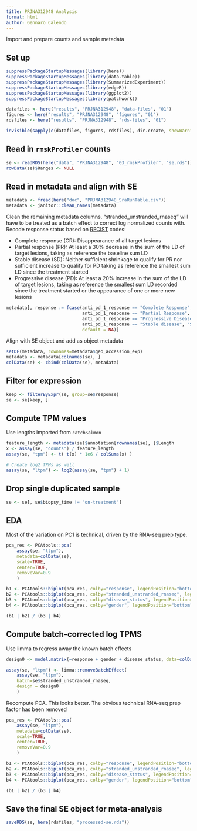 ```yaml
---
title: PRJNA312948 Analysis
format: html
author: Gennaro Calendo
---
```


Import and prepare counts and sample metadata

## Set up

```r
suppressPackageStartupMessages(library(here))
suppressPackageStartupMessages(library(data.table))
suppressPackageStartupMessages(library(SummarizedExperiment))
suppressPackageStartupMessages(library(edgeR))
suppressPackageStartupMessages(library(ggplot2))
suppressPackageStartupMessages(library(patchwork))

datafiles <- here("results", "PRJNA312948", "data-files", "01")
figures <- here("results", "PRJNA312948", "figures", "01")
rdsfiles <- here("results", "PRJNA312948", "rds-files", "01")

invisible(sapply(c(datafiles, figures, rdsfiles), dir.create, showWarnings=F, recursive=T))
```

## Read in `rmskProfiler` counts

```r
se <- readRDS(here("data", "PRJNA312948", "03_rmskProfiler", "se.rds"))
rowData(se)$Ranges <- NULL
```

## Read in metadata and align with SE

```r
metadata <- fread(here("doc", "PRJNA312948_SraRunTable.csv"))
metadata <- janitor::clean_names(metadata)
```

Clean the remaining metadata columns. "stranded_unstranded_rnaseq" will have to be treated as a 
batch effect to correct log normalized counts with. Recode response status based on 
[RECIST](https://en.wikipedia.org/wiki/Response_evaluation_criteria_in_solid_tumors) codes:

 - Complete response (CR): Disappearance of all target lesions
 - Partial response (PR): At least a 30% decrease in the sum of the LD of target lesions, taking as reference the baseline sum LD
 - Stable disease (SD): Neither sufficient shrinkage to qualify for PR nor sufficient increase to qualify for PD taking as reference the smallest sum LD since the treatment started
 - Progressive disease (PD): At least a 20% increase in the sum of the LD of target lesions, taking as reference the smallest sum LD recorded since the treatment started or the appearance of one or more new lesions

```r
metadata[, response := fcase(anti_pd_1_response == "Complete Response", "CR",
                             anti_pd_1_response == "Partial Response", "PR",
                             anti_pd_1_response == "Progressive Disease", "PD",
                             anti_pd_1_response == "Stable disease", "SD",
                             default = NA)]
```

Align with SE object and add as object metadata

```r
setDF(metadata, rownames=metadata$geo_accession_exp)
metadata <- metadata[colnames(se), ]
colData(se) <- cbind(colData(se), metadata)
```

## Filter for expression

```r
keep <- filterByExpr(se, group=se$response)
se <- se[keep, ]
```

## Compute TPM values

Use lengths imported from `catchSalmon`

```r
feature_length <- metadata(se)$annotation[rownames(se), ]$Length
x <- assay(se, "counts") / feature_length
assay(se, "tpm") <- t( t(x) * 1e6 / colSums(x) )

# Create log2 TPMs as well
assay(se, "ltpm") <- log2(assay(se, "tpm") + 1)
```

## Drop single duplicated sample

```r
se <- se[, se$biopsy_time != "on-treatment"]
```

## EDA

Most of the variation on PC1 is technical, driven by the RNA-seq prep type. 

```r
pca_res <- PCAtools::pca(
    assay(se, "ltpm"), 
    metadata=colData(se), 
    scale=TRUE, 
    center=TRUE, 
    removeVar=0.9
    )

b1 <- PCAtools::biplot(pca_res, colby="response", legendPosition="bottom", lab=NULL)
b2 <- PCAtools::biplot(pca_res, colby="stranded_unstranded_rnaseq", legendPosition="bottom", lab=NULL)
b3 <- PCAtools::biplot(pca_res, colby="disease_status", legendPosition="bottom", lab=NULL)
b4 <- PCAtools::biplot(pca_res, colby="gender", legendPosition="bottom", lab=NULL)

(b1 | b2) / (b3 | b4) 
```

## Compute batch-corrected log TPMS

Use limma to regress away the known batch effects

```r
design0 <- model.matrix(~response + gender + disease_status, data=colData(se))

assay(se, "ltpm") <- limma::removeBatchEffect(
    assay(se, "ltpm"), 
    batch=se$stranded_unstranded_rnaseq, 
    design = design0
    )
```

Recompute PCA. This looks better. The obvious technical RNA-seq prep factor has been removed

```r
pca_res <- PCAtools::pca(
    assay(se, "ltpm"), 
    metadata=colData(se), 
    scale=TRUE,
    center=TRUE,
    removeVar=0.9
    )

b1 <- PCAtools::biplot(pca_res, colby="response", legendPosition="bottom", lab=NULL)
b2 <- PCAtools::biplot(pca_res, colby="stranded_unstranded_rnaseq", legendPosition="bottom", lab=NULL)
b3 <- PCAtools::biplot(pca_res, colby="disease_status", legendPosition="bottom", lab=NULL)
b4 <- PCAtools::biplot(pca_res, colby="gender", legendPosition="bottom", lab=NULL)

(b1 | b2) / (b3 | b4) 
```

## Save the final SE object for meta-analysis

```r
saveRDS(se, here(rdsfiles, "processed-se.rds"))
```
